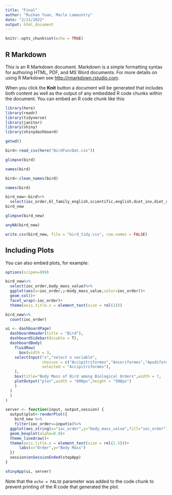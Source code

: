 ```yaml
---
title: "Final"
author: "Ruihan Yuan, Marle Lamountry"
date: "2/11/2022"
output: html_document
---
```


```r
knitr::opts_chunk$set(echo = TRUE)
```

## R Markdown

This is an R Markdown document. Markdown is a simple formatting syntax for authoring HTML, PDF, and MS Word documents. For more details on using R Markdown see <http://rmarkdown.rstudio.com>.

When you click the **Knit** button a document will be generated that includes both content as well as the output of any embedded R code chunks within the document. You can embed an R code chunk like this:

```r
library(here)
library(readr)
library(tidyverse)
library(janitor)
library(shiny)
library(shinydashboard)
```

```r
getwd()
```



```r
bird<-read_csv(here("BirdFuncDat.csv"))
```

```r
glimpse(bird)
```

```r
names(bird)
```

```r
bird<-clean_names(bird)
```

```r
names(bird)
```


```r
bird_new<-bird%>%
  select(ioc_order,bl_family_english,scientific,english,diet_inv,diet_vend,diet_vect,diet_vfish,diet_vunk,diet_scav,diet_fruit,diet_nect,diet_seed,diet_plant_o,diet_5cat,for_strat_watbelowsurf,for_strat_wataroundsurf,for_strat_ground,for_strat_understory,for_strat_midhigh,for_strat_canopy,for_strat_aerial,nocturnal,body_mass_value)
bird_new
```
```r
glimpse(bird_new)
```

```r
anyNA(bird_new)
```


```r
write.csv(bird_new, file = "bird_tidy.csv", row.names = FALSE)
```

## Including Plots

You can also embed plots, for example:

```r
options(scipen=999)
```

```r
bird_new%>%
  select(ioc_order,body_mass_value)%>%
  ggplot(aes(x=ioc_order,y=body_mass_value,color=ioc_order))+
  geom_col()+
  facet_wrap(~ioc_order)+
  theme(axis.title.x = element_text(size = rel(1)))
```
```r
bird_new%>%
  count(ioc_order)
```



```r
ui <- dashboardPage(
  dashboardHeader(title = "Bird"),
  dashboardSidebar(disable = T),
  dashboardBody(
    fluidRow(
      box(width = 3,
    selectInput("x","select x variable",
                choices = c("Accipitriformes","Anseriformes","Apodiformes","Apterygiformes","Bucerotiformes","Caprimulgiformes","Cariamiformes","Casuariiformes","Charadriiformes","Ciconiiformes","Coliiformes","Columbiformes","Coraciiformes","Cuculiformes","Eurypygiformes","Falconiformes","Galliformes","Gaviiformes","Gruiformes","Leptosomiformes","Mesitornithiformes","Musophagiformes","Opisthocomiformes","Otidiformes","Passeriformes","Pelecaniformes","Phaethontiformes","Phoenicopteriformes","Piciformes","Podicipediformes","Procellariiformes","Psittaciformes","Pteroclidiformes","Rheiformes","Sphenisciformes","Strigiformes","Struthioniformes","Suliformes","Tinamiformes","Trogoniformes"),
                selected = "Accipitriformes"),
    ),
    box(title="Body Mass of Bird among Biological Orders",width = 7,
    plotOutput("plot",width = "600px",height = "500px")
    )
  )
  )
)

server <- function(input, output,session) {
  output$plot<-renderPlot({
    bird_new %>% 
    filter(ioc_order==input$x)%>%
  ggplot(aes_string(x="ioc_order",y="body_mass_value",fill="ioc_order"))+
  geom_boxplot(alpha=0.8)+
  theme_linedraw()+
  theme(axis.title.x = element_text(size = rel(1.5)))+
      labs(x="Order",y="Body Mass")
  })
  session$onSessionEnded(stopApp)
}

shinyApp(ui, server)
```









Note that the `echo = FALSE` parameter was added to the code chunk to prevent printing of the R code that generated the plot.
